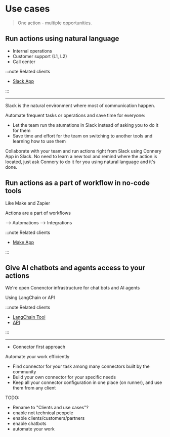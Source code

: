 # Use cases

> One action - multiple opportunities.

## Run actions using natural language

- Internal operations
- Customer support (L1, L2)
- Call center

:::note Related clients

- [Slack App](/docs/native-clients/slack)

:::

---

Slack is the natural environment where most of communication happen.

Automate frequent tasks or operations and save time for everyone:

- Let the team run the atumations in Slack instead of asking you to do it for them
- Save time and effort for the team on switching to another tools and learning how to use them

Collaborate with your team and run actions right from Slack using Connery App in Slack.
No need to learn a new tool and remind where the action is located, just ask Connery to do it for you using natural language and it's done.

## Run actions as a part of workflow in no-code tools

Like Make and Zapier

Actions are a part of workflows

--> Automations
--> Integrations

:::note Related clients

- [Make App](/docs/native-clients/make)

:::

## Give AI chatbots and agents access to your actions

We're open
Conenctor infrastructure for chat bots and AI agents

Using LangChain or API

:::note Related clients

- [LangChain Tool](/docs/native-clients/langchain)
- [API](/docs/native-clients/api)

:::

---

- Connector first approach

Automate your work efficiently

- Find connector for your task among many connectors built by the community
- Build your own connector for your specific needs
- Keep all your connector configuration in one place (on runner), and use them from any client

TODO:

- Rename to "Clients and use cases"?
- enable not technical peopele
- enable clients/customers/partners
- enable chatbots
- automate your work
